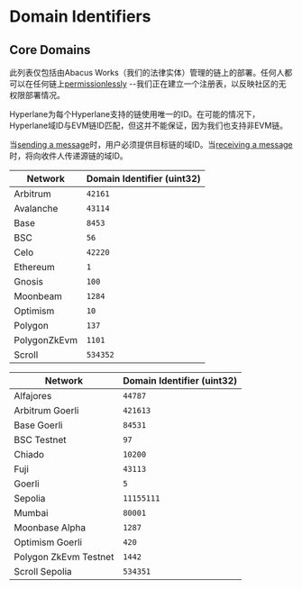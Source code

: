 
# Domain Identifiers

## Core Domains

此列表仅包括由Abacus Works（我们的法律实体）管理的链上的部署。任何人都可以在任何链上[permissionlessly](../deploy-hyperlane.mdx) --我们正在建立一个注册表，以反映社区的无权限部署情况。

Hyperlane为每个Hyperlane支持的链使用唯一的ID。在可能的情况下，Hyperlane域ID与EVM链ID匹配，但这并不能保证，因为我们也支持非EVM链。

当[sending a message](../your-first-message.mdx)时，用户必须提供目标链的域ID。当[receiving a message](./messaging/receive.mdx)时，将向收件人传递源链的域ID。

<Tabs groupId="environment">
<TabItem value="mainnet" label="Mainnet">

| Network      | Domain Identifier (uint32) |
| ------------ | -------------------------- |
| Arbitrum     | `42161`                    |
| Avalanche    | `43114`                    |
| Base         | `8453`                     |
| BSC          | `56`                       |
| Celo         | `42220`                    |
| Ethereum     | `1`                        |
| Gnosis       | `100`                      |
| Moonbeam     | `1284`                     |
| Optimism     | `10`                       |
| Polygon      | `137`                      |
| PolygonZkEvm | `1101`                     |
| Scroll       | `534352`                   |

</TabItem>
<TabItem value="testnet" label="Testnet">

| Network               | Domain Identifier (uint32) |
| --------------------- | -------------------------- |
| Alfajores             | `44787`                    |
| Arbitrum Goerli       | `421613`                   |
| Base Goerli           | `84531`                    |
| BSC Testnet           | `97`                       |
| Chiado                | `10200`                    |
| Fuji                  | `43113`                    |
| Goerli                | `5`                        |
| Sepolia               | `11155111`                 |
| Mumbai                | `80001`                    |
| Moonbase Alpha        | `1287`                     |
| Optimism Goerli       | `420`                      |
| Polygon ZkEvm Testnet | `1442`                     |
| Scroll Sepolia        | `534351`                   |

</TabItem>
</Tabs>
